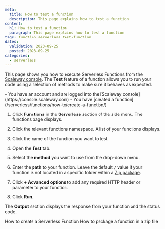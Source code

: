 ```yaml
---
meta:
  title: How to test a function
  description: This page explains how to test a function
content:
  h1: How to test a function
  paragraph: This page explains how to test a function
tags: function serverless test-function
dates:
  validation: 2023-09-25
  posted: 2023-09-25
categories:
  - serverless
---
```


This page shows you how to execute Serverless Functions from the [Scaleway console](https://console.scaleway.com). The **Test** feature of a function allows you to run your code using a selection of methods to make sure it behaves as expected.

<Macro id="iam-requirements" />

<Message type="requirement">
  - You have an account and are logged into the [Scaleway console](https://console.scaleway.com)
  - You have [created a function](/serverless/functions/how-to/create-a-function/)
</Message>

1. Click **Functions** in the **Serverless** section of the side menu. The functions page displays.

2. Click the relevant functions namespace. A list of your functions displays.

3. Click the name of the function you want to test.

4. Open the **Test** tab.

5. Select the **method** you want to use from the drop-down menu.

6. Enter the **path** to your function. Leave the default `/` value if your function is not located in a specific folder within a [Zip package](/serverless/functions/how-to/package-function-dependencies-in-zip/).

7. Click **+ Advanced options** to add any required HTTP header or parameter to your function.

8. Click **Run**.

The **Output** section displays the response from your function and the status code.

<Navigation title="See also">
  <PreviousButton to="/serverless/functions/how-to/create-a-function/">How to create a Serverless Function</PreviousButton>
  <NextButton to="/serverless/functions/how-to/package-function-dependencies-in-zip/">How to package a function in a zip file</NextButton>
</Navigation>